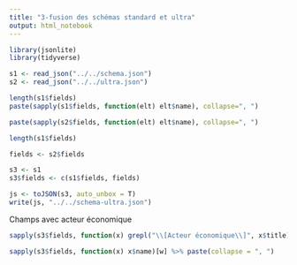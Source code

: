 ```yaml
---
title: "3-fusion des schémas standard et ultra"
output: html_notebook
---
```


```r
library(jsonlite)
library(tidyverse)

s1 <- read_json("../../schema.json")
s2 <- read_json("../../ultra.json")
```

```r
length(s1$fields)
paste(sapply(s1$fields, function(elt) elt$name), collapse=", ")
```

```r
paste(sapply(s2$fields, function(elt) elt$name), collapse=", ")
```


```r
length(s1$fields)
```

```r
fields <- s2$fields
```

```r
s3 <- s1
s3$fields <- c(s1$fields, fields)
```

```r
js <- toJSON(s3, auto_unbox = T)
write(js, "../../schema-ultra.json")
```

Champs avec acteur économique
```r
sapply(s3$fields, function(x) grepl("\\[Acteur économique\\]", x$title)) %>% which -> w

sapply(s3$fields, function(x) x$name)[w] %>% paste(collapse = ", ")
```
